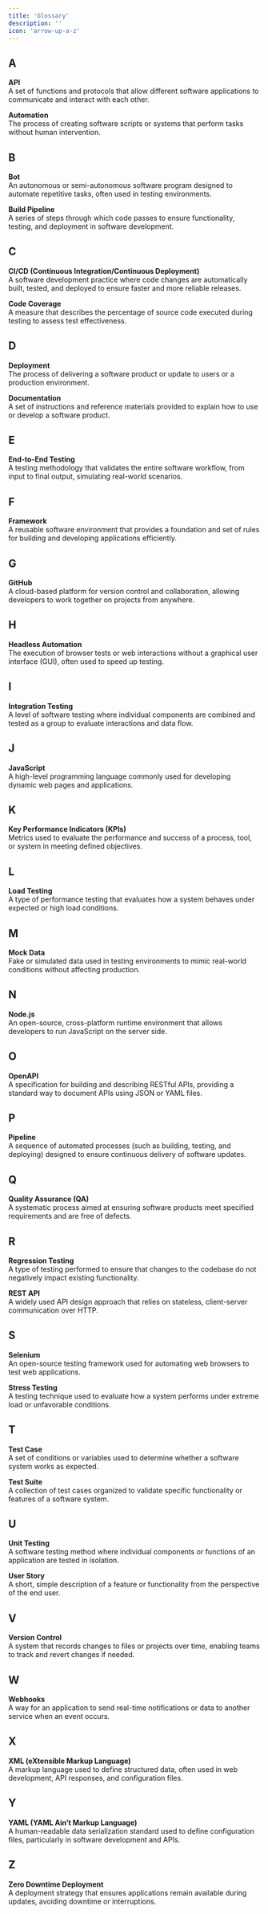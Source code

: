 ```yaml
---
title: 'Glossary'
description: ''
icon: 'arrow-up-a-z'
---
```


## **A**  
**API**  
A set of functions and protocols that allow different software applications to communicate and interact with each other.

**Automation**  
The process of creating software scripts or systems that perform tasks without human intervention.



## **B**  
**Bot**  
An autonomous or semi-autonomous software program designed to automate repetitive tasks, often used in testing environments.

**Build Pipeline**  
A series of steps through which code passes to ensure functionality, testing, and deployment in software development.



## **C**  
**CI/CD (Continuous Integration/Continuous Deployment)**  
A software development practice where code changes are automatically built, tested, and deployed to ensure faster and more reliable releases.

**Code Coverage**  
A measure that describes the percentage of source code executed during testing to assess test effectiveness.



## **D**  
**Deployment**  
The process of delivering a software product or update to users or a production environment.

**Documentation**  
A set of instructions and reference materials provided to explain how to use or develop a software product.



## **E**  
**End-to-End Testing**  
A testing methodology that validates the entire software workflow, from input to final output, simulating real-world scenarios.



## **F**  
**Framework**  
A reusable software environment that provides a foundation and set of rules for building and developing applications efficiently.



## **G**  
**GitHub**  
A cloud-based platform for version control and collaboration, allowing developers to work together on projects from anywhere.



## **H**  
**Headless Automation**  
The execution of browser tests or web interactions without a graphical user interface (GUI), often used to speed up testing.



## **I**  
**Integration Testing**  
A level of software testing where individual components are combined and tested as a group to evaluate interactions and data flow.



## **J**  
**JavaScript**  
A high-level programming language commonly used for developing dynamic web pages and applications.



## **K**  
**Key Performance Indicators (KPIs)**  
Metrics used to evaluate the performance and success of a process, tool, or system in meeting defined objectives.



## **L**  
**Load Testing**  
A type of performance testing that evaluates how a system behaves under expected or high load conditions.



## **M**  
**Mock Data**  
Fake or simulated data used in testing environments to mimic real-world conditions without affecting production.



## **N**  
**Node.js**  
An open-source, cross-platform runtime environment that allows developers to run JavaScript on the server side.



## **O**  
**OpenAPI**  
A specification for building and describing RESTful APIs, providing a standard way to document APIs using JSON or YAML files.



## **P**  
**Pipeline**  
A sequence of automated processes (such as building, testing, and deploying) designed to ensure continuous delivery of software updates.



## **Q**  
**Quality Assurance (QA)**  
A systematic process aimed at ensuring software products meet specified requirements and are free of defects.



## **R**  
**Regression Testing**  
A type of testing performed to ensure that changes to the codebase do not negatively impact existing functionality.

**REST API**  
A widely used API design approach that relies on stateless, client-server communication over HTTP.



## **S**  
**Selenium**  
An open-source testing framework used for automating web browsers to test web applications.

**Stress Testing**  
A testing technique used to evaluate how a system performs under extreme load or unfavorable conditions.



## **T**  
**Test Case**  
A set of conditions or variables used to determine whether a software system works as expected.

**Test Suite**  
A collection of test cases organized to validate specific functionality or features of a software system.



## **U**  
**Unit Testing**  
A software testing method where individual components or functions of an application are tested in isolation.

**User Story**  
A short, simple description of a feature or functionality from the perspective of the end user.



## **V**  
**Version Control**  
A system that records changes to files or projects over time, enabling teams to track and revert changes if needed.



## **W**  
**Webhooks**  
A way for an application to send real-time notifications or data to another service when an event occurs.



## **X**  
**XML (eXtensible Markup Language)**  
A markup language used to define structured data, often used in web development, API responses, and configuration files.



## **Y**  
**YAML (YAML Ain’t Markup Language)**  
A human-readable data serialization standard used to define configuration files, particularly in software development and APIs.



## **Z**  
**Zero Downtime Deployment**  
A deployment strategy that ensures applications remain available during updates, avoiding downtime or interruptions.


